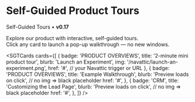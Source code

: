 
# Self-Guided Product Tours

Self-Guided Tours • **v0.17**

Explore our product with interactive, self-guided tours.  
Click any card to launch a pop-up walkthrough — no new windows.

<SGTCards
  cards={[
    {
      badge: 'PRODUCT OVERVIEWS',
      title: '2-minute mini product tour',
      blurb: 'Launch an Experiment',
      img: '/navattic/launch-an-experiment.png',
      href: '#', // your Navattic trigger or URL
    },
    {
      badge: 'PRODUCT OVERVIEWS',
      title: 'Example Walkthrough',
      blurb: 'Preview loads on click',
      // no img => black placeholder
      href: '#',
    },
    {
      badge: 'CRM',
      title: 'Customizing the Lead Page',
      blurb: 'Preview loads on click',
      // no img => black placeholder
      href: '#',
    },
  ]}
/>
